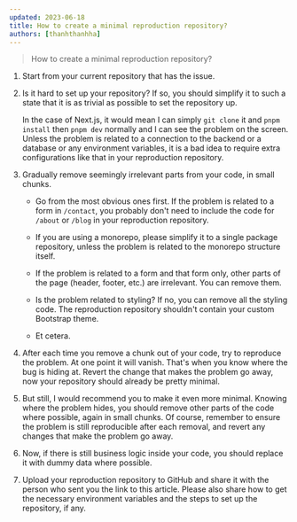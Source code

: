 ```yaml
---
updated: 2023-06-18
title: How to create a minimal reproduction repository?
authors: [thanhthanhha]
---
```


> How to create a minimal reproduction repository?

1. Start from your current repository that has the issue.

1. Is it hard to set up your repository? If so, you should simplify it to such a state that it is as trivial as possible to set the repository up.

   In the case of Next.js, it would mean I can simply `git clone` it and `pnpm install` then `pnpm dev` normally and I can see the problem on the screen. Unless the problem is related to a connection to the backend or a database or any environment variables, it is a bad idea to require extra configurations like that in your reproduction repository.

1. Gradually remove seemingly irrelevant parts from your code, in small chunks.

   - Go from the most obvious ones first. If the problem is related to a form in `/contact`, you probably don't need to include the code for `/about` or `/blog` in your reproduction repository.

   - If you are using a monorepo, please simplify it to a single package repository, unless the problem is related to the monorepo structure itself.

   - If the problem is related to a form and that form only, other parts of the page (header, footer, etc.) are irrelevant. You can remove them.

   - Is the problem related to styling? If no, you can remove all the styling code. The reproduction repository shouldn't contain your custom Bootstrap theme.

   - Et cetera.

1. After each time you remove a chunk out of your code, try to reproduce the problem. At one point it will vanish. That's when you know where the bug is hiding at. Revert the change that makes the problem go away, now your repository should already be pretty minimal.

1. But still, I would recommend you to make it even more minimal. Knowing where the problem hides, you should remove other parts of the code where possible, again in small chunks. Of course, remember to ensure the problem is still reproducible after each removal, and revert any changes that make the problem go away.

1. Now, if there is still business logic inside your code, you should replace it with dummy data where possible.

1. Upload your reproduction repository to GitHub and share it with the person who sent you the link to this article. Please also share how to get the necessary environment variables and the steps to set up the repository, if any.
